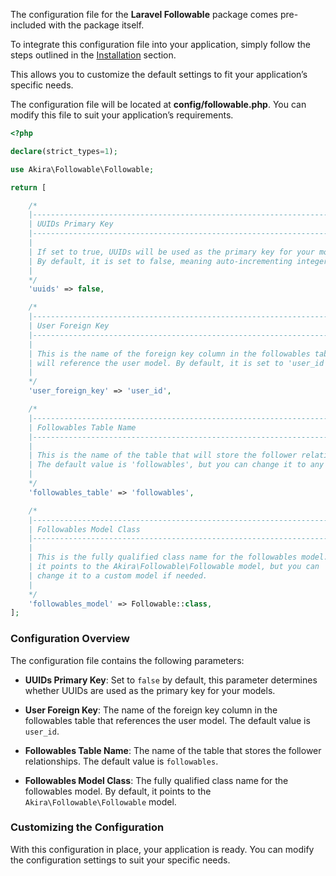 
The configuration file for the **Laravel Followable** package comes pre-included with the package itself.

To integrate this configuration file into your application, simply follow the steps outlined in the [Installation](installation) section.

This allows you to customize the default settings to fit your application’s specific needs.

The configuration file will be located at **config/followable.php**. You can modify this file to suit your application’s requirements.

```php
<?php

declare(strict_types=1);

use Akira\Followable\Followable;

return [

    /*
    |--------------------------------------------------------------------------
    | UUIDs Primary Key
    |--------------------------------------------------------------------------
    |
    | If set to true, UUIDs will be used as the primary key for your models.
    | By default, it is set to false, meaning auto-incrementing integers are used.
    |
    */
    'uuids' => false,

    /*
    |--------------------------------------------------------------------------
    | User Foreign Key
    |--------------------------------------------------------------------------
    |
    | This is the name of the foreign key column in the followables table that
    | will reference the user model. By default, it is set to 'user_id'.
    |
    */
    'user_foreign_key' => 'user_id',

    /*
    |--------------------------------------------------------------------------
    | Followables Table Name
    |--------------------------------------------------------------------------
    |
    | This is the name of the table that will store the follower relationships.
    | The default value is 'followables', but you can change it to any name you prefer.
    |
    */
    'followables_table' => 'followables',

    /*
    |--------------------------------------------------------------------------
    | Followables Model Class
    |--------------------------------------------------------------------------
    |
    | This is the fully qualified class name for the followables model. By default,
    | it points to the Akira\Followable\Followable model, but you can
    | change it to a custom model if needed.
    |
    */
    'followables_model' => Followable::class,
];

```


###  Configuration Overview

The configuration file contains the following parameters:

- **UUIDs Primary Key**: Set to `false` by default, this parameter determines whether UUIDs are used as the primary key for your models.

- **User Foreign Key**: The name of the foreign key column in the followables table that references the user model. The default value is `user_id`.

- **Followables Table Name**: The name of the table that stores the follower relationships. The default value is `followables`.

- **Followables Model Class**: The fully qualified class name for the followables model. By default, it points to the `Akira\Followable\Followable` model.

### Customizing the Configuration

With this configuration in place, your application is ready. You can modify the configuration settings to suit your specific needs.